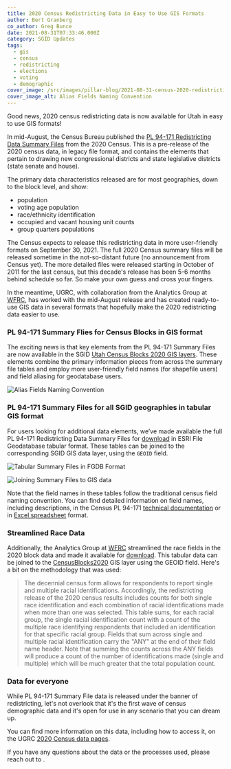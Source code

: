 ```yaml
---
title: 2020 Census Redistricting Data in Easy to Use GIS Formats
author: Bert Granberg
co_author: Greg Bunce
date: 2021-08-31T07:33:46.000Z
category: SGID Updates
tags:
  - gis
  - census
  - redistricting
  - elections
  - voting
  - demographic
cover_image: /src/images/pillar-blog/2021-08-31-census-2020-redistricting-data/census2020_block_pl_94_171_alias_fields.png
cover_image_alt: Alias Fields Naming Convention
---
```



Good news, 2020 census redistricting data is now available for Utah in easy to use GIS formats!

In mid-August, the Census Bureau published the [PL 94-171 Redistricting Data Summary Files](https://www.census.gov/programs-surveys/decennial-census/about/rdo/summary-files.html) from the 2020 Census. This is a pre-release of the 2020 census data, in legacy file format, and contains the elements that pertain to drawing new congressional districts and state legislative districts (state senate and house).

The primary data characteristics released are for most geographies, down to the block level, and show:

- population
- voting age population
- race/ethnicity identification
- occupied and vacant housing unit counts
- group quarters populations

The Census expects to release this redistricting data in more user-friendly formats on September 30, 2021. The full 2020 Census summary files will be released sometime in the not-so-distant future (no announcement from Census yet). The more detailed files were released starting in October of 2011 for the last census, but this decade's release has been 5-6 months behind schedule so far. So make your own guess and cross your fingers.

In the meantime, UGRC, with collaboration from the Analytics Group at [WFRC](https://wfrc.org/), has worked with the mid-August release and has created ready-to-use GIS data in several formats that hopefully make the 2020 redistricting data easier to use.

### PL 94-171 Summary Flies for Census Blocks in GIS format

The exciting news is that key elements from the PL 94-171 Summary Files are now available in the SGID [Utah Census Blocks 2020 GIS layers](/products/sgid/demographic). These elements combine the primary information pieces from across the summary file tables and employ more user-friendly field names (for shapefile users) and field aliasing for geodatabase users.

![Alias Fields Naming Convention](../../images/pillar-blog/2021-08-31-census-2020-redistricting-data/census2020_block_pl_94_171_alias_fields.png)

### PL 94-171 Summary Files for all SGID geographies in tabular GIS format

For users looking for additional data elements, we’ve made available the full PL 94-171 Redistricting Data Summary Files for [download](https://drive.google.com/uc?id=1p8-tWujKXXlH-VjFDLkRJ06VB207_Rmx&export=download) in ESRI File Geodatabase tabular format. These tables can be joined to the corresponding SGID GIS data layer, using the `GEOID` field.

![Tabular Summary Files in FGDB Format](../../images/pillar-blog/2021-08-31-census-2020-redistricting-data/census2020_pl_94_171_summaryfiles.png)

![Joining Summary Files to GIS data](../../images/pillar-blog/2021-08-31-census-2020-redistricting-data/census2020_pl_94_171_summaryfiles_join_tables.png)

Note that the field names in these tables follow the traditional census field naming convention. You can find detailed information on field names, including descriptions, in the Census PL 94-171 [technical documentation](https://www2.census.gov/programs-surveys/decennial/2020/technical-documentation/complete-tech-docs/summary-file/2020Census_PL94_171Redistricting_StatesTechDoc_English.pdf) or in [Excel spreadsheet](https://www2.census.gov/programs-surveys/decennial/rdo/about/2020-census-program/Phase3/SupportMaterials/2020_PLSummaryFile_FieldNames.xlsx) format.

### Streamlined Race Data

Additionally, the Analytics Group at [WFRC](https://wfrc.org/) streamlined the race fields in the 2020 block data and made it available for [download](https://drive.google.com/uc?id=1sv6pAi-fn6UPbMHJ2BZzIM9ApBRAZLVP&export=download). This tabular data can be joined to the [CensusBlocks2020](/products/sgid/demographic/census-2020-blocks) GIS layer using the GEOID field. Here's a bit on the methodology that was used:

> The decennial census form allows for respondents to report single and multiple racial identifications. Accordingly, the redistricting release of the 2020 census results includes counts for both single race identification and each combination of racial identifications made when more than one was selected. This table sums, for each racial group, the single racial identification count with a count of the multiple race identifying respondents that included an identification for that specific racial group. Fields that sum across single and multiple racial identification carry the "ANY" at the end of their field name header. Note that summing the counts across the ANY fields will produce a count of the number of identifications made (single and multiple) which will be much greater that the total population count.

### Data for everyone

While PL 94-171 Summary File data is released under the banner of redistricting, let's not overlook that it's the first wave of census demographic data and it's open for use in any scenario that you can dream up.

You can find more information on this data, including how to access it, on the UGRC [2020 Census data pages](/products/sgid/demographic).

If you have any questions about the data or the processes used, please reach out to <Contacts inline subject={frontmatter.title} contactKey='census' />.
